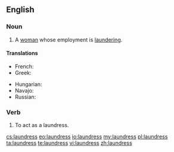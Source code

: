 ==English==

===Noun===
{{en-noun|es}}
# A [[woman]] whose employment is [[laundering]].

====Translations====
{{trans-top|A woman whose employment is laundering}}
* French: {{t+|fr|blanchisseuse|f}}
* Greek: {{t|el|πλύστρα|f|sc=Grek}}
{{trans-mid}} 
* Hungarian: {{t-|hu|mosónő}}
* Navajo: {{tø|nv|asdzání daʼiigisígíí}}
* Russian: {{t|ru|прачка|f|sc=Cyrl|tr=práčka|alt=пра́чка}}
{{trans-bottom}}

===Verb===
{{en-verb|laundress|es}}

# {{obsolete}} To act as a laundress.

[[cs:laundress]]
[[eo:laundress]]
[[io:laundress]]
[[my:laundress]]
[[pl:laundress]]
[[ta:laundress]]
[[te:laundress]]
[[vi:laundress]]
[[zh:laundress]]